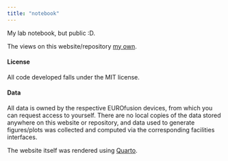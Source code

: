 ```yaml
---
title: "notebook"
---
```


My lab notebook, but public :D. 

The views on this website/repository [my own](about.qmd). 

#### License

All code developed falls under the MIT license.

#### Data 

All data is owned by the respective EUROfusion devices, from which you can request access to yourself. There are no local copies of the data stored anywhere on this website or repository, and data used to generate figures/plots was collected and computed via the corresponding facilities interfaces. 



The website itself was rendered using [Quarto](https://quarto.org). 
